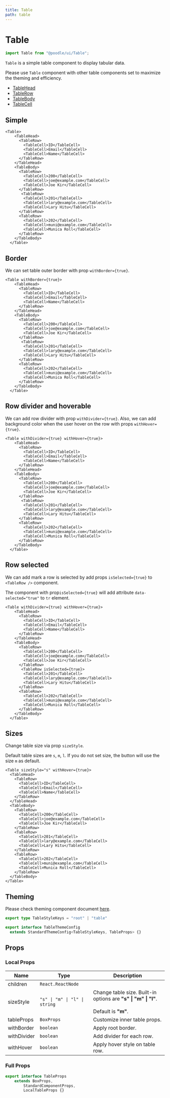 ```yaml
---
title: Table
path: table
---
```


# Table

```jsx
import Table from "@poodle/ui/Table";
```

`Table` is a simple table component to display tabular data.

Please use `Table` component with other table components set to maximize the theming and efficiency.

- [TableHead](/ui/components/table-head)
- [TableRow](/ui/components/table-row)
- [TableBody](/ui/components/table-body)
- [TableCell](/ui/components/table-cell)

## Simple

```jsx-live
<Table>
    <TableHead>
      <TableRow>
        <TableCell>ID</TableCell>
        <TableCell>Email</TableCell>
        <TableCell>Name</TableCell>
      </TableRow>
    </TableHead>
    <TableBody>
      <TableRow>
        <TableCell>200</TableCell>
        <TableCell>joe@example.com</TableCell>
        <TableCell>Joe Kir</TableCell>
      </TableRow>
       <TableRow>
       	<TableCell>201</TableCell>
        <TableCell>lary@example.com</TableCell>
        <TableCell>Lary Hitu</TableCell>
      </TableRow>
      <TableRow>
       	<TableCell>202</TableCell>
        <TableCell>muni@example.com</TableCell>
        <TableCell>Munica Roll</TableCell>
      </TableRow>
    </TableBody>
  </Table>

```

## Border

We can set table outer border with prop `withBorder={true}`.

```jsx-live
<Table withBorder={true}>
    <TableHead>
      <TableRow>
        <TableCell>ID</TableCell>
        <TableCell>Email</TableCell>
        <TableCell>Name</TableCell>
      </TableRow>
    </TableHead>
    <TableBody>
      <TableRow>
        <TableCell>200</TableCell>
        <TableCell>joe@example.com</TableCell>
        <TableCell>Joe Kir</TableCell>
      </TableRow>
       <TableRow>
       	<TableCell>201</TableCell>
        <TableCell>lary@example.com</TableCell>
        <TableCell>Lary Hitu</TableCell>
      </TableRow>
      <TableRow>
       	<TableCell>202</TableCell>
        <TableCell>muni@example.com</TableCell>
        <TableCell>Munica Roll</TableCell>
      </TableRow>
    </TableBody>
  </Table>

```

## Row divider and hoverable

We can add row divider with prop `withDivider={true}`. Also, we can add background
color when the user hover on the row with props `withHover={true}`.

```jsx-live
<Table withDivider={true} withHover={true}>
    <TableHead>
      <TableRow>
        <TableCell>ID</TableCell>
        <TableCell>Email</TableCell>
        <TableCell>Name</TableCell>
      </TableRow>
    </TableHead>
    <TableBody>
      <TableRow>
        <TableCell>200</TableCell>
        <TableCell>joe@example.com</TableCell>
        <TableCell>Joe Kir</TableCell>
      </TableRow>
       <TableRow>
       	<TableCell>201</TableCell>
        <TableCell>lary@example.com</TableCell>
        <TableCell>Lary Hitu</TableCell>
      </TableRow>
      <TableRow>
       	<TableCell>202</TableCell>
        <TableCell>muni@example.com</TableCell>
        <TableCell>Munica Roll</TableCell>
      </TableRow>
    </TableBody>
  </Table>

```

## Row selected

We can add mark a row is selected by add props `isSelected={true}` to `<TableRow />` component.

The component with prop`isSelected={true}` will add attribute `data-selected="true"` to `tr` element.


```jsx-live
<Table withDivider={true} withHover={true}>
    <TableHead>
      <TableRow>
        <TableCell>ID</TableCell>
        <TableCell>Email</TableCell>
        <TableCell>Name</TableCell>
      </TableRow>
    </TableHead>
    <TableBody>
      <TableRow>
        <TableCell>200</TableCell>
        <TableCell>joe@example.com</TableCell>
        <TableCell>Joe Kir</TableCell>
      </TableRow>
       <TableRow isSelected={true}>
       	<TableCell>201</TableCell>
        <TableCell>lary@example.com</TableCell>
        <TableCell>Lary Hitu</TableCell>
      </TableRow>
      <TableRow>
       	<TableCell>202</TableCell>
        <TableCell>muni@example.com</TableCell>
        <TableCell>Munica Roll</TableCell>
      </TableRow>
    </TableBody>
  </Table>

```

## Sizes

Change table size via prop `sizeStyle`.

Default table sizes are `s`, `m`, `l`. If you do not set size, the button will use the size `m` as default.

```jsx-live
<Table sizeStyle="s" withHover={true}>
  <TableHead>
    <TableRow>
      <TableCell>ID</TableCell>
      <TableCell>Email</TableCell>
      <TableCell>Name</TableCell>
    </TableRow>
  </TableHead>
  <TableBody>
    <TableRow>
      <TableCell>200</TableCell>
      <TableCell>joe@example.com</TableCell>
      <TableCell>Joe Kir</TableCell>
    </TableRow>
    <TableRow>
      <TableCell>201</TableCell>
      <TableCell>lary@example.com</TableCell>
      <TableCell>Lary Hitu</TableCell>
    </TableRow>
    <TableRow>
      <TableCell>202</TableCell>
      <TableCell>muni@example.com</TableCell>
      <TableCell>Munica Roll</TableCell>
    </TableRow>
  </TableBody>
</Table>
```

## Theming

[//]: # (GetTheming[==TableStyleKeys,TableThemeConfig,Table/index.ts==])



Please check theming component document [here](/theming/component).
 		
```ts
export type TableStyleKeys = "root" | "table"

export interface TableThemeConfig
  extends StandardThemeConfig<TableStyleKeys, TableProps> {}

``` 
		
		

[//]: # (EndGetTheming)

## Props

[//]: # (GetProps[==LocalTableProps,Table/Table.tsx==])


### Local Props


| Name        | Type                          | Description                                                                                   |
| ----------- | ----------------------------- | --------------------------------------------------------------------------------------------- |
| children    | `React.ReactNode`             |                                                                                               |
| sizeStyle   | `"s" \| "m" \| "l" \| string` | Change table size. Built-in options are **"s" \| "m" \| "l"**.<br /><br />Default is **"m"**. |
| tableProps  | `BoxProps`                    | Customize inner table props.                                                                  |
| withBorder  | `boolean`                     | Apply root border.                                                                            |
| withDivider | `boolean`                     | Add divider for each row.                                                                     |
| withHover   | `boolean`                     | Apply hover style on table row.                                                               |
				

[//]: # (EndGetProps)

[//]: # (GetPartialProps[==TableProps,Table/Table.tsx==])


### Full Props

```ts
export interface TableProps
	extends BoxProps,
		StandardComponentProps,
		LocalTableProps {} 
```
				

[//]: # (GetPartialProps)

